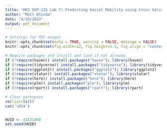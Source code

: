 ```yaml
---
title: 'HKS SUP-135 Lab 7: Predicting Social Mobility using Cross Validation and Random Forests'
author: "Matt Khinda"
date: "4/10/2023"
output: pdf_document
---
```


```r
# Settings for PDF output
knitr::opts_chunk$set(echo = TRUE, warning = FALSE, message = FALSE) 
knitr::opts_chunk$set(fig.width=12, fig.height=5.5, fig.align = "center") 

# Require packages and install and load if not already
if (!require(haven)) install.packages("haven"); library(haven)
if (!require(tidyverse)) install.packages("tidyverse"); library(tidyverse)
if (!require(ggplot2)) install.packages("ggplot2"); library(ggplot2)
if (!require(statar)) install.packages("statar"); library(statar)
if (!require(here)) install.packages("here"); library(here)
if (!require(plm)) install.packages("plm"); library(plm)
if (!require(rpart)) install.packages("rpart"); library(rpart)

# Clear workspace
rm(list=ls())
cat('\014')
```


```r

```





```r
HUID <- 41531460
set.seed(HUID)
```
